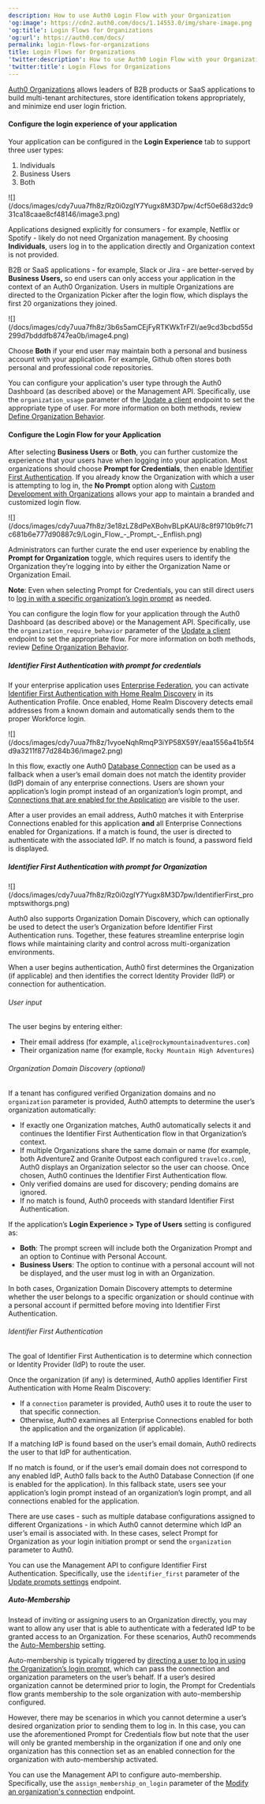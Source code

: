 ```yaml
---
description: How to use Auth0 Login Flow with your Organization
'og:image': https://cdn2.auth0.com/docs/1.14553.0/img/share-image.png
'og:title': Login Flows for Organizations
'og:url': https://auth0.com/docs/
permalink: login-flows-for-organizations
title: Login Flows for Organizations
'twitter:description': How to use Auth0 Login Flow with your Organization
'twitter:title': Login Flows for Organizations
--- 
```

[Auth0 Organizations](/docs/manage-users/organizations) allows leaders of B2B products or SaaS applications to build multi-tenant architectures, store identification tokens appropriately, and minimize end user login friction.

#### Configure the login experience of your application

Your application can be configured in the **Login Experience** tab to support three user types:

1. Individuals
2. Business Users
3. Both

<Frame>![](/docs/images/cdy7uua7fh8z/Rz0i0zgIY7Yugx8M3D7pw/4cf50e68d32dc931ca18caae8cf48146/image3.png)</Frame>

Applications designed explicitly for consumers - for example, Netflix or Spotify - likely do not need Organization management. By choosing **Individuals**, users log in to the application directly and Organization context is not provided.

B2B or SaaS applications - for example, Slack or Jira - are better-served by **Business Users,** so end users can only access your application in the context of an Auth0 Organization. Users in multiple Organizations are directed to the Organization Picker after the login flow, which displays the first 20 organizations they joined.

<Frame>![](/docs/images/cdy7uua7fh8z/3b6s5amCEjFyRTKWkTrFZI/ae9cd3bcbd55d299d7bdddfb8747ea0b/image4.png)</Frame>

Choose **Both** if your end user may maintain both a personal and business account with your application. For example, Github often stores both personal and professional code repositories.

You can configure your application's user type through the <Tooltip tip="Auth0 Dashboard: Auth0's main product to configure your services." cta="View Glossary" href="/docs/glossary?term=Auth0+Dashboard">Auth0 Dashboard</Tooltip> (as described above) or the <Tooltip tip="Management API: A product to allow customers to perform administrative tasks." cta="View Glossary" href="/docs/glossary?term=Management+API">Management API</Tooltip>. Specifically, use the `organization_usage` parameter of the [Update a client](https://auth0.com/docs/api/management/v2/clients/patch-clients-by-id) endpoint to set the appropriate type of user. For more information on both methods, review [Define Organization Behavior](/docs/manage-users/organizations/configure-organizations/define-organization-behavior).

#### Configure the Login Flow for your Application

After selecting **Business Users** or **Both**, you can further customize the experience that your users have when logging into your application. Most organizations should choose **Prompt for Credentials**, then enable [Identifier First Authentication](/docs/authenticate/login/auth0-universal-login/identifier-first). If you already know the Organization with which a user is attempting to log in, the **No Prompt** option along with [Custom Development with Organizations](/docs/manage-users/organizations/custom-development) allows your app to maintain a branded and customized login flow.

<Frame>![](/docs/images/cdy7uua7fh8z/3e18zLZ8dPeXBohvBLpKAU/8c8f9710b9fc71c681b6e777d90887c9/Login_Flow_-_Prompt_-_Enflish.png)</Frame>

Administrators can further curate the end user experience by enabling the **Prompt for Organization** toggle, which requires users to identify the Organization they’re logging into  by either the Organization Name or Organization Email.

<Callout icon="file-lines" color="#0EA5E9" iconType="regular">

**Note**: Even when selecting Prompt for Credentials, you can still direct users to [log in with a specific organization’s login prompt](/docs/manage-users/organizations/custom-development#i-want-users-to-log-in-to-a-specified-organization) as needed.

</Callout>

You can configure the login flow for your application through the Auth0 Dashboard (as described above) or the Management API. Specifically, use the `organization_require_behavior` parameter of the [Update a client](https://auth0.com/docs/api/management/v2/clients/patch-clients-by-id) endpoint to set the appropriate flow. For more information on both methods, review [Define Organization Behavior](/docs/manage-users/organizations/configure-organizations/define-organization-behavior).

##### Identifier First Authentication with prompt for credentials

If your enterprise application uses [Enterprise Federation](/docs/authenticate/enterprise-connections), you can activate [Identifier First Authentication with Home Realm Discovery](/docs/authenticate/login/auth0-universal-login/identifier-first) in its Authentication Profile. Once enabled, Home Realm Discovery detects email addresses from a known domain and automatically sends them to the proper Workforce login.

<Frame>![](/docs/images/cdy7uua7fh8z/1vyoeNqhRmqP3iYP58X59Y/eaa1556a41b5f4d9a3211f877d284b36/image2.png)</Frame>

In this flow, exactly one Auth0 [Database Connection](/docs/authenticate/database-connections/custom-db) can be used as a fallback when a user’s email domain does not match the <Tooltip tip="Identity Provider (IdP): Service that stores and manages digital identities." cta="View Glossary" href="/docs/glossary?term=identity+provider">identity provider</Tooltip> (IdP) domain of any enterprise connections. Users are shown your application’s login prompt instead of an organization’s login prompt, and [Connections that are enabled for the Application](/docs/get-started/applications/update-application-connections) are visible to the user.

After a user provides an email address, Auth0 matches it with Enterprise Connections enabled for this application **and** all Enterprise Connections enabled for Organizations. If a match is found, the user is directed to authenticate with the associated IdP. If no match is found, a password field is displayed.


##### Identifier First Authentication with prompt for Organization

<Frame>![](/docs/images/cdy7uua7fh8z/Rz0i0zgIY7Yugx8M3D7pw/IdentifierFirst_promptswithorgs.png)</Frame>

Auth0 also supports Organization Domain Discovery, which can optionally be used to detect the user’s Organization before Identifier First Authentication runs. Together, these features streamline enterprise login flows while maintaining clarity and control across multi-organization environments.

When a user begins authentication, Auth0 first determines the Organization (if applicable) and then identifies the correct Identity Provider (IdP) or connection for authentication.

###### User input

The user begins by entering either:
   - Their email address (for example, `alice@rockymountainadventures.com`)
   - Their organization name (for example, `Rocky Mountain High Adventures`)


###### Organization Domain Discovery (optional)

If a tenant has configured verified Organization domains and no `organization` parameter is provided, Auth0 attempts to determine the user’s organization automatically:
   - If exactly one Organization matches, Auth0 automatically selects it and continues the Identifier First Authentication flow in that Organization’s context.
   - If multiple Organizations share the same domain or name (for example, both AdventureZ and Granite Outpost each configured `travelco.com`), Auth0 displays an Organization selector so the user can choose. Once chosen, Auth0 continues the Identifier First Authentication flow.
   - Only verified domains are used for discovery; pending domains are ignored.
   - If no match is found, Auth0 proceeds with standard Identifier First Authentication.

If the application’s **Login Experience > Type of Users** setting is configured as:
   - **Both**: The prompt screen will include both the Organization Prompt and an option to Continue with Personal Account.
   - **Business Users**: The option to continue with a personal account will not be displayed, and the user must log in with an Organization.

In both cases, Organization Domain Discovery attempts to determine whether the user belongs to a specific organization or should continue with a personal account if permitted before moving into Identifier First Authentication.

###### Identifier First Authentication

The goal of Identifier First Authentication is to determine which connection or Identity Provider (IdP) to route the user.

Once the organization (if any) is determined, Auth0 applies Identifier First Authentication with Home Realm Discovery:

   - If a `connection` parameter is provided, Auth0 uses it to route the user to that specific connection.
   - Otherwise, Auth0 examines all Enterprise Connections enabled for both the application and the organization (if applicable).

If a matching IdP is found based on the user’s email domain, Auth0 redirects the user to that IdP for authentication.

If no match is found, or if the user’s email domain does not correspond to any enabled IdP, Auth0 falls back to the Auth0 Database Connection (if one is enabled for the application). In this fallback state, users see your application’s login prompt instead of an organization’s login prompt, and all connections enabled for the application.


<Callout icon="file-lines" color="#0EA5E9" iconType="regular">

There are use cases - such as multiple database configurations assigned to different Organizations - in which Auth0 cannot determine which IdP an user’s email is associated with. In these cases, select Prompt for Organization as your login initiation prompt or send the `organization` parameter to Auth0.

</Callout>

You can use the Management API to configure Identifier First Authentication. Specifically, use the `identifier_first` parameter of the [Update prompts settings](https://auth0.com/docs/api/management/v2/prompts/patch-prompts) endpoint.

##### Auto-Membership

Instead of inviting or assigning users to an Organization directly, you may want to allow any user that is able to authenticate with a federated IdP to be granted access to an Organization. For these scenarios, Auth0 recommends the [Auto-Membership](/docs/manage-users/organizations/configure-organizations/grant-just-in-time-membership) setting.

Auto-membership is typically triggered by [directing a user to log in using the Organization’s login prompt](/docs/manage-users/organizations/custom-development), which can pass the connection and organization parameters on the user’s behalf. If a user’s desired organization cannot be determined prior to login, the Prompt for Credentials flow grants membership to the sole organization with auto-membership configured.

However, there may be scenarios in which you cannot determine a user’s desired organization prior to sending them to log in. In this case, you can use the aforementioned Prompt for Credentials flow but note that the user will only be granted membership in the organization if one and only one organization has this connection set as an enabled connection for the organization with auto-membership activated.

You can use the Management API to configure auto-membership. Specifically, use the `assign_membership_on_login` parameter of the [Modify an organization's connection](https://auth0.com/docs/api/management/v2/organizations/patch-enabled-connections-by-connection-id) endpoint.

